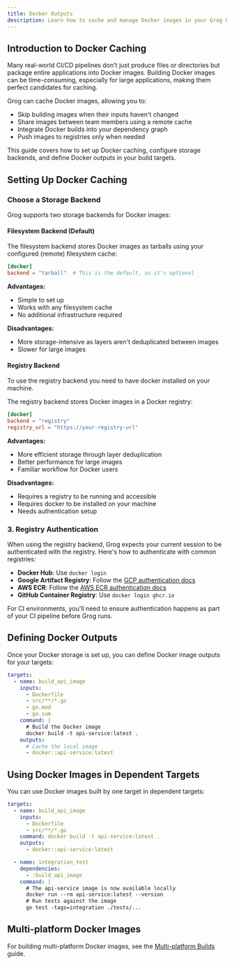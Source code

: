 ```yaml
---
title: Docker Outputs
description: Learn how to cache and manage Docker images in your Grog build process for faster builds and deployments.
---
```



## Introduction to Docker Caching

Many real-world CI/CD pipelines don't just produce files or directories but package entire applications into Docker images. Building Docker images can be time-consuming, especially for large applications, making them perfect candidates for caching.

Grog can cache Docker images, allowing you to:

- Skip building images when their inputs haven't changed
- Share images between team members using a remote cache
- Integrate Docker builds into your dependency graph
- Push images to registries only when needed

This guide covers how to set up Docker caching, configure storage backends, and define Docker outputs in your build targets.

## Setting Up Docker Caching

### Choose a Storage Backend

Grog supports two storage backends for Docker images:

#### Filesystem Backend (Default)

The filesystem backend stores Docker images as tarballs using your configured (remote) filesystem cache:

```toml
[docker]
backend = "tarball"  # This is the default, so it's optional
```

**Advantages:**

- Simple to set up
- Works with any filesystem cache
- No additional infrastructure required

**Disadvantages:**

- More storage-intensive as layers aren't deduplicated between images
- Slower for large images

#### Registry Backend

<Aside>
  To use the registry backend you need to have docker installed on your machine.
</Aside>

The registry backend stores Docker images in a Docker registry:

```toml
[docker]
backend = "registry"
registry_url = "https://your-registry-url"
```

**Advantages:**

- More efficient storage through layer deduplication
- Better performance for large images
- Familiar workflow for Docker users

**Disadvantages:**

- Requires a registry to be running and accessible
- Requires docker to be installed on your machine
- Needs authentication setup

### 3. Registry Authentication

When using the registry backend, Grog expects your current session to be authenticated with the registry. Here's how to authenticate with common registries:

- **Docker Hub**: Use `docker login`
- **Google Artifact Registry**: Follow the [GCP authentication docs](https://cloud.google.com/artifact-registry/docs/docker/authentication)
- **AWS ECR**: Follow the [AWS ECR authentication docs](https://docs.aws.amazon.com/AmazonECR/latest/userguide/registry_auth.html)
- **GitHub Container Registry**: Use `docker login ghcr.io`

<Aside>
  For CI environments, you'll need to ensure authentication happens as part of
  your CI pipeline before Grog runs.
</Aside>

## Defining Docker Outputs

Once your Docker storage is set up, you can define Docker image outputs for your targets:

```yaml
targets:
  - name: build_api_image
    inputs:
      - Dockerfile
      - src/**/*.go
      - go.mod
      - go.sum
    command: |
      # Build the Docker image
      docker build -t api-service:latest .
    outputs:
      # Cache the local image
      - docker::api-service:latest
```

## Using Docker Images in Dependent Targets

You can use Docker images built by one target in dependent targets:

```yaml
targets:
  - name: build_api_image
    inputs:
      - Dockerfile
      - src/**/*.go
    command: docker build -t api-service:latest .
    outputs:
      - docker::api-service:latest

  - name: integration_test
    dependencies:
      - :build_api_image
    command: |
      # The api-service image is now available locally
      docker run --rm api-service:latest --version
      # Run tests against the image
      go test -tags=integration ./tests/...
```

## Multi-platform Docker Images

For building multi-platform Docker images, see the [Multi-platform Builds](/guides/multi-platform-builds) guide.
